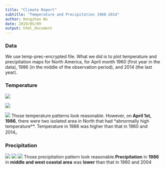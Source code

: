 ```yaml
---
title: "Climate Report"
subtitle: "Temperature and Precipitation 1960-2014"
author: Hongzhao Wu
date: 2019/05/09
output: html_document
---
```

### Data

We use temp-prec-encrypted file. What we did is to plot temperature and precipitation maps for North America, for April month 1960 (first year in the data), 1986 (in the middle of the observation period), and 2014 (the last year). 

### Temperature

![](output/temp1960.jpg)

![](output/temp1986.jpg)

![](output/temp2014.jpg)
Those temperature patterns look reasonable. However, on **April 1st, 1986**, there were two isolated area in North that had *abnormally high temperature**. Temperature in 1986 was higher than that in 1960 and 2014。

### Precipitation
![](output/prec1960.jpg)
![](output/prec1986.jpg)
![](output/prec2014.jpg)
Those precipitation pattern look reasonable.**Precipitation** in **1986** in **middle and west coastal area** was **lower** than that in 1960 and 2004


